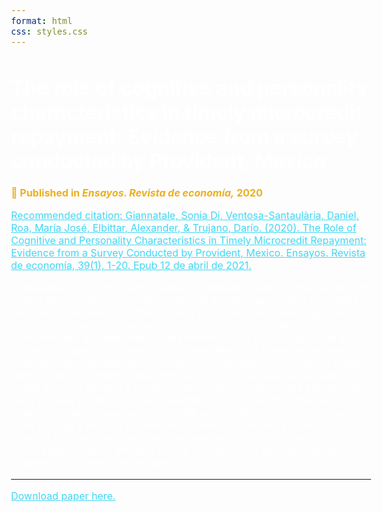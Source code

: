 ---
format: html
css: styles.css
---

<style>
body {
  color: black;
  font-size: 1em;
  background-image: url('images/abstract3.png');
  background-size: cover;         
  background-repeat: no-repeat;   
  background-attachment: fixed;    
  background-position: center;     
  color: white;                   
}
a {
    color: #42d7f5;
}
</style>

# The role of cognitive and personality characteristics in timely microcredit repayment: Evidence from a survey conducted by Provident, Mexico

<span style="font-weight: bold; font-size: 16px; color: #edaf1c;">
  📅 Published in <i>Ensayos. Revista de economía,</i> 2020
</span>

[Recommended citation: Giannatale, Sonia Di, Ventosa-Santaulària, Daniel, Roa, María José, Elbittar, Alexander, & Trujano, Darío. (2020). The Role of Cognitive and Personality Characteristics in Timely Microcredit Repayment: Evidence from a Survey Conducted by Provident, Mexico. Ensayos. Revista de economía, 39(1), 1-20. Epub 12 de abril de 2021.](https://doi.org/10.29105/ensayos39.1-1)

Sustainability of microfinance institutions depends, among other factors, on having appropriate repayment levels. This article’s contribution to existing literature is the analysis of the role of a personality trait named “grit” in individual microcredit repayment decisions, alongside cognitive characteristics and time and risk preferences. This study is based on a survey of a sample of clients at ‘Provident México’, a formal microfinance institution that provides personal loans in vulnerable communities in Puebla, Mexico. We find evidence that, generally, older individuals possessing higher levels of grit and a tendency toward short term present bias are more likely to show no delays in loan repayments. Cognitive characteristics are inversely related to paying microcredits on time. Refinancing incentives does not play a key role in timely microcredit repayment, a result that is contrary to related literature but consistent with our finding that individuals in this sample that do not have delays in repayments are characterized by showing a short term present bias.

---

[Download paper here.](https://www.scielo.org.mx/scielo.php?pid=S2448-84022020000100001&script=sci_arttext)